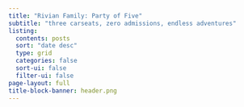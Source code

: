 ```yaml
---
title: "Rivian Family: Party of Five"
subtitle: "three carseats, zero admissions, endless adventures"
listing: 
  contents: posts
  sort: "date desc"
  type: grid
  categories: false
  sort-ui: false
  filter-ui: false
page-layout: full
title-block-banner: header.png 
---
```


<style>

.title {
  color: #e9ecef !important;
}

.subtitle {
    color: #e9ecef;
}

#title-block-header {
  position: relative;
  height: 300px;
  margin-bottom: -75px;
}


</style>